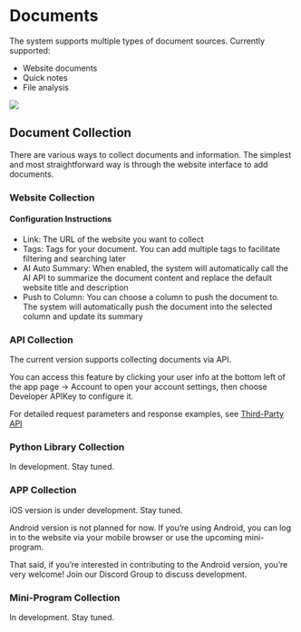 
# Documents

The system supports multiple types of document sources. Currently supported:

- Website documents
- Quick notes
- File analysis

![](https://qingyon-revornix-public.oss-cn-beijing.aliyuncs.com/images/202507021304606.png)

## Document Collection

There are various ways to collect documents and information. The simplest and most straightforward way is through the website interface to add documents.

### Website Collection

#### Configuration Instructions

- Link: The URL of the website you want to collect
- Tags: Tags for your document. You can add multiple tags to facilitate filtering and searching later
- AI Auto Summary: When enabled, the system will automatically call the AI API to summarize the document content and replace the default website title and description
- Push to Column: You can choose a column to push the document to. The system will automatically push the document into the selected column and update its summary

### API Collection

The current version supports collecting documents via API.

You can access this feature by clicking your user info at the bottom left of the app page -> Account to open your account settings, then choose Developer APIKey to configure it.

For detailed request parameters and response examples, see [Third-Party API](./api)

### Python Library Collection

In development. Stay tuned.

### APP Collection

iOS version is under development. Stay tuned.

Android version is not planned for now. If you’re using Android, you can log in to the website via your mobile browser or use the upcoming mini-program.

That said, if you’re interested in contributing to the Android version, you’re very welcome!
Join our Discord Group to discuss development.

### Mini-Program Collection

In development. Stay tuned.